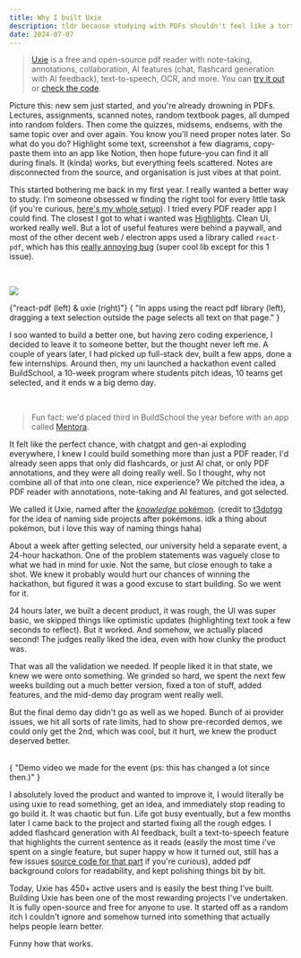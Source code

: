 ```yaml
---
title: Why I built Uxie
description: tldr because studying with PDFs shouldn't feel like a torture :)
date: 2024-07-07
---
```


> [Uxie](https://uxie.vercel.app) is a free and open-source pdf reader with note-taking, annotations, collaboration, AI features (chat, flashcard generation with AI feedback), text-to-speech, OCR, and more. You can [try it out](https://uxie.vercel.app) or [check the code](https://github.com/zeus-12/uxie).

Picture this: new sem just started, and you're already drowning in PDFs. Lectures, assignments, scanned notes, random textbook pages, all dumped into random folders. Then come the quizzes, midsems, endsems, with the same topic over and over again. You know you'll need proper notes later. So what do you do? Highlight some text, screenshot a few diagrams, copy-paste them into an app like Notion, then hope future-you can find it all during finals. It (kinda) works, but everything feels scattered. Notes are disconnected from the source, and organisation is just vibes at that point.

This started bothering me back in my first year. I really wanted a better way to study. I'm someone obsessed w finding the right tool for every little task (if you're curious, [here's my whole setup](/posts/uses)). I tried every PDF reader app I could find. The closest I got to what i wanted was [Highlights](https://highlightsapp.net). Clean UI, worked really well. But a lot of useful features were behind a paywall, and most of the other decent web / electron apps used a library called `react-pdf`, which has this [really annoying bug](https://github.com/wojtekmaj/react-pdf/issues/101) (super cool lib except for this 1 issue).

<br />

<Image
  src="https://3t8svmawgx.ufs.sh/f/l1Rzm4sjmoAfXBvOAy16eHS3AvDFyEWrRo1gxBjfU5hpkIJ4"
  width={100}
  height={100}
  className="h-60 w-full"
/>

<div className="mt-1 flex flex-col text-muted-foreground">
  <span className="text-center ">{"react-pdf (left) & uxie (right)"}</span>
  <span>
    {
      "In apps using the react pdf library (left), dragging a text selection outside the page selects all text on that page."
    }
  </span>
</div>

I soo wanted to build a better one, but having zero coding experience, I decided to leave it to someone better, but the thought never left me. A couple of years later, I had picked up full-stack dev, built a few apps, done a few internships. Around then, my uni launched a hackathon event called BuildSchool, a 10-week program where students pitch ideas, 10 teams get selected, and it ends w a big demo day.

<br />

> Fun fact: we'd placed third in BuildSchool the year before with an app called [Mentora](https://mentoraa.vercel.app/).

It felt like the perfect chance, with chatgpt and gen-ai exploding everywhere, I knew I could build something more than just a PDF reader. I'd already seen apps that only did flashcards, or just AI chat, or only PDF annotations, and they were all doing really well. So I thought, why not combine all of that into one clean, nice experience? We pitched the idea, a PDF reader with annotations, note-taking and AI features, and got selected.

We called it Uxie, named after the [_knowledge_ pokémon](https://www.pokemon.com/us/pokedex/uxie). (credit to [t3dotgg](https://x.com/theo) for the idea of naming side projects after pokémons. idk a thing about pokémon, but i love this way of naming things haha)

About a week after getting selected, our university held a separate event, a 24-hour hackathon. One of the problem statements was vaguely close to what we had in mind for uxie. Not the same, but close enough to take a shot. We knew it probably would hurt our chances of winning the hackathon, but figured it was a good excuse to start building. So we went for it.

24 hours later, we built a decent product, it was rough, the UI was super basic, we skipped things like optimistic updates (highlighting text took a few seconds to reflect). But it worked. And somehow, we actually placed second! The judges really liked the idea, even with how clunky the product was.

That was all the validation we needed. If people liked it in that state, we knew we were onto something. We grinded so hard, we spent the next few weeks building out a much better version, fixed a ton of stuff, added features, and the mid-demo day program went really well.

But the final demo day didn't go as well as we hoped. Bunch of ai provider issues, we hit all sorts of rate limits, had to show pre-recorded demos, we could only get the 2nd, which was cool, but it hurt, we knew the product deserved better.

<br />
<Youtube id="m97zcPWSceU" />
<div className="flex justify-center">
  <span className="text-muted-foreground">
    {
      "Demo video we made for the event (ps: this has changed a lot since then.)"
    }
  </span>
</div>

I absolutely loved the product and wanted to improve it, I would literally be using uxie to read something, get an idea, and immediately stop reading to go build it. It was chaotic but fun. Life got busy eventually, but a few months later I came back to the project and started fixing all the rough edges. I added flashcard generation with AI feedback, built a text-to-speech feature that highlights the current sentence as it reads (easily the most time i've spent on a single feature, but super happy w how it turned out, still has a few issues [source code for that part](https://github.com/zeus-12/uxie/blob/main/src/hooks/use-pdf-reader.tsx) if you're curious), added pdf background colors for readability, and kept polishing things bit by bit.

Today, Uxie has 450+ active users and is easily the best thing I’ve built. Building Uxie has been one of the most rewarding projects I've undertaken. It is fully open-source and free for anyone to use. It started off as a random itch I couldn't ignore and somehow turned into something that actually helps people learn better.

Funny how that works.
